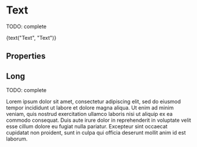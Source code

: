 

<Meta title="Atoms/Text" component={Text} />

# Text

TODO: complete

<Preview>
  <Story name="default" parameters={{ decorators: [withKnobs, withA11y] }}>
    <Text> {text("Text", "Text")} </Text>
  </Story>
</Preview>

## Properties

<Props of={Text} />

## Long

TODO: complete

<Preview>
  <Story name="long size" parameters={{ decorators: [withKnobs, withA11y] }}>
    <Text>
      Lorem ipsum dolor sit amet, consectetur adipiscing elit, sed do eiusmod 
      tempor incididunt ut labore et dolore magna aliqua. Ut enim ad minim veniam, 
      quis nostrud exercitation ullamco laboris nisi ut aliquip ex ea commodo consequat. 
      Duis aute irure dolor in reprehenderit in voluptate velit esse cillum dolore eu 
      fugiat nulla pariatur. Excepteur sint occaecat cupidatat non proident, sunt in 
      culpa qui officia deserunt mollit anim id est laborum. 
    </Text>
  </Story>
</Preview>

